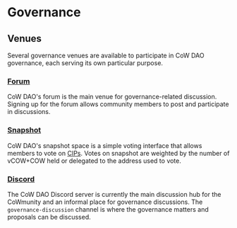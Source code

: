 
# Governance

<Living />

## Venues

Several governance venues are available to participate in CoW DAO governance, each serving its own particular purpose.

### [Forum](https://forum.cow.fi)

CoW DAO's forum is the main venue for governance-related discussion. Signing up for the forum allows community members to post and participate in discussions.

### [Snapshot](https://snapshot.org/#/cow.eth)

CoW DAO's snapshot space is a simple voting interface that allows members to vote on [CIPs](/governance/process/#cow-dao-improvement-proposals-cips). Votes on snapshot are weighted by the number of vCOW+COW held or delegated to the address used to vote. 

### [Discord](https://discord.gg/invite/cowprotocol)

The CoW DAO Discord server is currently the main discussion hub for the CoWmunity and an informal place for governance discussions. The `governance-discussion` channel is where the governance matters and proposals can be discussed.
